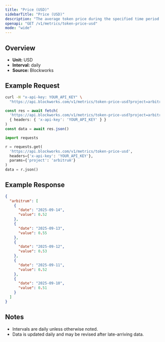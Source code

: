 ```yaml
---
title: "Price (USD)"
sidebarTitle: "Price (USD)"
description: "The average token price during the specified time period for the native asset of that chain."
openapi: "GET /v1/metrics/token-price-usd"
mode: "wide"
---
```


## Overview

- **Unit:** USD
- **Interval:** daily
- **Source:** Blockworks

## Example Request

<CodeGroup>

```bash cURL
curl -H "x-api-key: YOUR_API_KEY" \
  "https://api.blockworks.com/v1/metrics/token-price-usd?project=arbitrum"
```

```typescript TypeScript
const res = await fetch(
  'https://api.blockworks.com/v1/metrics/token-price-usd?project=arbitrum',
  { headers: { 'x-api-key': 'YOUR_API_KEY' } }
)
const data = await res.json()
```

```python Python
import requests

r = requests.get(
  'https://api.blockworks.com/v1/metrics/token-price-usd',
  headers={'x-api-key': 'YOUR_API_KEY'},
  params={'project': 'arbitrum'}
)
data = r.json()
```

</CodeGroup>

## Example Response

```json
{
  "arbitrum": [
    {
      "date": "2025-09-14",
      "value": 0.52
    },
    {
      "date": "2025-09-13",
      "value": 0.55
    },
    {
      "date": "2025-09-12",
      "value": 0.53
    },
    {
      "date": "2025-09-11",
      "value": 0.52
    },
    {
      "date": "2025-09-10",
      "value": 0.51
    }
  ]
}
```

## Notes
- Intervals are daily unless otherwise noted.
- Data is updated daily and may be revised after late-arriving data.